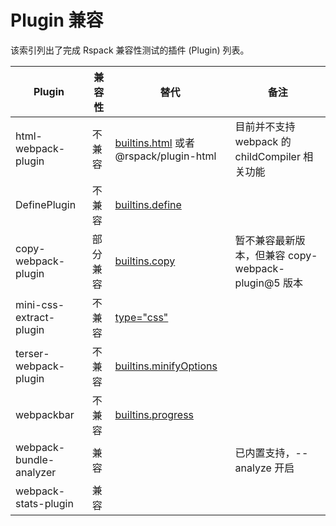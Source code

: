 # Plugin 兼容

该索引列出了完成 Rspack 兼容性测试的插件 (Plugin) 列表。

| Plugin                  | 兼容性   | 替代                                                                    | 备注                                                |
| ----------------------- | -------- | ----------------------------------------------------------------------- | --------------------------------------------------- |
| html-webpack-plugin     | 不兼容   | [builtins.html](/config/builtins#builtinshtml) 或者 @rspack/plugin-html | 目前并不支持 webpack 的 childCompiler 相关功能      |
| DefinePlugin            | 不兼容   | [builtins.define](/config/builtins#builtinsdefine)                      |                                                     |
| copy-webpack-plugin     | 部分兼容 | [builtins.copy](/config/builtinscopy)                                   | 暂不兼容最新版本，但兼容 copy-webpack-plugin@5 版本 |
| mini-css-extract-plugin | 不兼容   | [type="css"](/guide/language-support#css)                               |                                                     |
| terser-webpack-plugin   | 不兼容   | [builtins.minifyOptions](/config/builtins#builtinsminifyoptions)        |                                                     |
| webpackbar              | 不兼容   | [builtins.progress](/config/builtins#builtinsprogress)                  |                                                     |
| webpack-bundle-analyzer | 兼容     |                                                                         | 已内置支持，--analyze 开启                          |
| webpack-stats-plugin    | 兼容     |                                                                         |                                                     |
